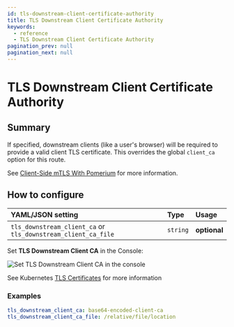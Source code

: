 ```yaml
---
id: tls-downstream-client-certificate-authority
title: TLS Downstream Client Certificate Authority
keywords:
  - reference
  - TLS Downstream Client Certificate Authority
pagination_prev: null
pagination_next: null
---
```



# TLS Downstream Client Certificate Authority

## Summary

If specified, downstream clients (like a user's browser) will be required to provide a valid client TLS certificate. This overrides the global `client_ca` option for this route.

See [Client-Side mTLS With Pomerium](/docs/concepts/mutual-auth.md) for more information.

## How to configure

<Tabs>
<TabItem value="Core" label="Core">

| **YAML**/**JSON** setting | **Type** | **Usage** |
| :-- | :-- | :-- |
| `tls_downstream_client_ca` or `tls_downstream_client_ca_file` | `string` | **optional** |

</TabItem>
<TabItem value="Enterprise" label="Enterprise">

Set **TLS Downstream Client CA** in the Console:

![Set TLS Downstream Client CA in the console](../img/routes/tls/route-tls-settings.png)

</TabItem>
<TabItem value="Kubernetes" label="Kubernetes">

See Kubernetes [TLS Certificates](/docs/deploy/k8s/ingress#tls-certificates) for more information

</TabItem>
</Tabs>

### Examples

```yaml
tls_downstream_client_ca: base64-encoded-client-ca
tls_downstream_client_ca_file: /relative/file/location
```
